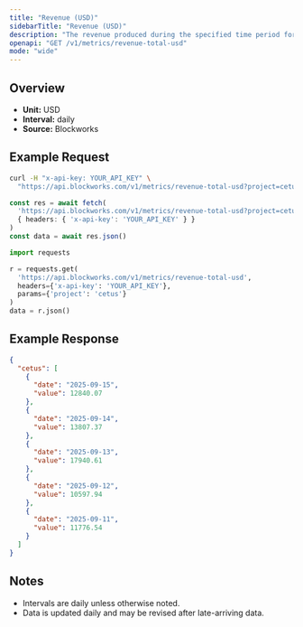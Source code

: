 ```yaml
---
title: "Revenue (USD)"
sidebarTitle: "Revenue (USD)"
description: "The revenue produced during the specified time period for given project."
openapi: "GET /v1/metrics/revenue-total-usd"
mode: "wide"
---
```


## Overview

- **Unit:** USD
- **Interval:** daily
- **Source:** Blockworks

## Example Request

<CodeGroup>

```bash cURL
curl -H "x-api-key: YOUR_API_KEY" \
  "https://api.blockworks.com/v1/metrics/revenue-total-usd?project=cetus"
```

```typescript TypeScript
const res = await fetch(
  'https://api.blockworks.com/v1/metrics/revenue-total-usd?project=cetus',
  { headers: { 'x-api-key': 'YOUR_API_KEY' } }
)
const data = await res.json()
```

```python Python
import requests

r = requests.get(
  'https://api.blockworks.com/v1/metrics/revenue-total-usd',
  headers={'x-api-key': 'YOUR_API_KEY'},
  params={'project': 'cetus'}
)
data = r.json()
```

</CodeGroup>

## Example Response

```json
{
  "cetus": [
    {
      "date": "2025-09-15",
      "value": 12840.07
    },
    {
      "date": "2025-09-14",
      "value": 13807.37
    },
    {
      "date": "2025-09-13",
      "value": 17940.61
    },
    {
      "date": "2025-09-12",
      "value": 10597.94
    },
    {
      "date": "2025-09-11",
      "value": 11776.54
    }
  ]
}
```

## Notes
- Intervals are daily unless otherwise noted.
- Data is updated daily and may be revised after late-arriving data.